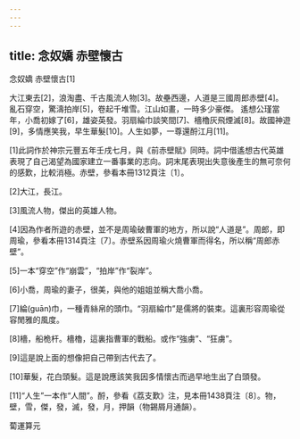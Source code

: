 ```yaml
---
---
---
```

title: 念奴嬌 赤壁懷古
---




念奴嬌 赤壁懷古[1]

大江東去[2]，浪淘盡、千古風流人物[3]。故壘西邊，人道是三國周郎赤壁[4]。亂石穿空，驚濤拍岸[5]，卷起千堆雪。江山如畫，一時多少豪傑。 遙想公瑾當年，小喬初嫁了[6]，雄姿英發。羽扇綸巾談笑間[7]、檣櫓灰飛煙滅[8]。故國神遊[9]，多情應笑我，早生華髮[10]。人生如夢，一尊還酹江月[11]。

[1]此詞作於神宗元豐五年壬戌七月，與《前赤壁賦》同時。詞中借遙想古代英雄表現了自己渴望為國家建立一番事業的志向。詞末尾表現出失意後產生的無可奈何的感歎，比較消極。赤壁，參看本冊1312頁注〔1〕。

[2]大江，長江。

[3]風流人物，傑出的英雄人物。

[4]因為作者所遊的赤壁，並不是周瑜破曹軍的地方，所以說“人道是”。周郎，即周瑜，參看本冊1314頁注〔7〕。赤壁系因周瑜火燒曹軍而得名，所以稱“周郎赤壁”。

[5]一本“穿空”作“崩雲”，“拍岸”作“裂岸”。

[6]小喬，周瑜的妻子，很美，與他的姐姐並稱大喬小喬。

[7]綸(guān)巾，一種青絲帛的頭巾。“羽扇綸巾”是儒將的裝束。這裏形容周瑜從容閒雅的風度。

[8]檣，船桅杆。檣櫓，這裏指曹軍的戰船。或作“強虜”、“狂虜”。

[9]這是說上面的想像把自己帶到古代去了。

[10]華髮，花白頭髮。這是說應該笑我因多情懷古而過早地生出了白頭發。

[11]“人生”一本作“人間”。酹，參看《荔支歎》注，見本冊1438頁注〔8〕。物，壁，雪，傑，發，滅，發，月，押韻（物錫屑月通韻）。

蔔運算元